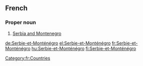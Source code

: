 ==French==
===Proper noun===
{{infl|fr|proper noun|head=[[Serbie]]-et-[[Monténégro]]}}

# [[Serbia and Montenegro]]

[[Category:fr:Countries]]

[[de:Serbie-et-Monténégro]]
[[el:Serbie-et-Monténégro]]
[[fr:Serbie-et-Monténégro]]
[[hu:Serbie-et-Monténégro]]
[[fi:Serbie-et-Monténégro]]